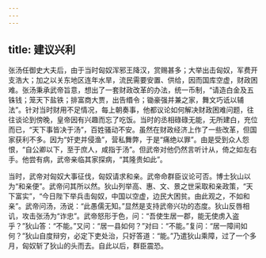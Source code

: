 ```yaml
---
---
---
```

title: 建议兴利
---



张汤任御史大夫后，由于当时匈奴浑邪王降汉，赏赐甚多；大举出击匈奴，军费开支浩大；加之以关东地区连年水旱，流民需要安置、供给，因而国库空虚，财政困难。张汤秉承武帝旨意，想出了一套财政改革的办法，统一币制，“请造白金及五铢钱；笼天下盐铁；排富商大贾，出告缗令；锄豪强并兼之家，舞文巧诋以辅法”。针对当时财用不足情况，每上朝奏事，他都议论如何解决财政困难问题，往往谈论到傍晚，皇帝因有兴趣而忘了吃饭。当时的丞相碌碌无能，无所建白，充位而已，“天下事皆决于汤”，百姓骚动不安。虽然在财政经济上作了一些改革，但国家获利不多。因为“奸吏并侵渔”，营私舞弊，于是“痛绝以罪”。由是受到众人怨恨，“自公卿以下，至于庶人，咸指于汤”。但武帝对他仍然言听计从，倚之如左右手。他尝有病，武帝亲临其家探病，“其隆贵如此”。

当时，武帝对匈奴大事征伐，匈奴请求和亲。武帝命群臣议论可否。博士狄山以为“和亲便”。武帝问其所以然。狄山列举高、惠、文、景之世采取和亲政策，“天下富实”，“今日陛下举兵击匈奴，中国以空虚，边民大困贫。由此观之，不如和亲”。武帝问汤，汤说：“此愚儒无知。”显然是支持武帝兴功的态度。狄山反唇相讥，攻击张汤为“诈忠”。武帝怒形于色，问：“吾使生居一郡，能无使虏入盗乎？”狄山答：“不能。”又问：“居一县如何？”对曰：“不能。”复问：“居一障间如何？”狄山自度辩穷，必定下吏处治，只好答道：“能。”乃遣狄山乘障，过了一个多月，匈奴斩了狄山的头而去。自此以后，群臣震恐。